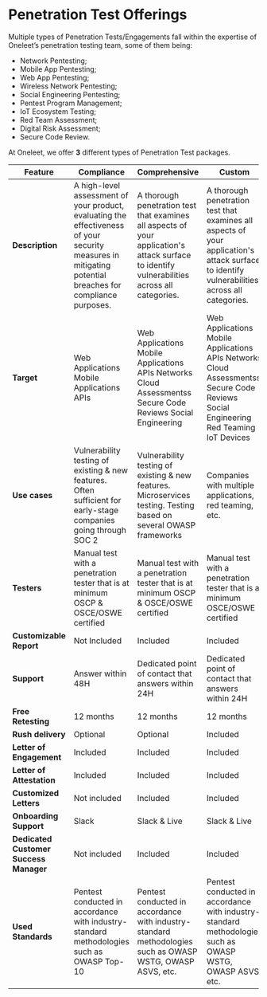 # Penetration Test Offerings

Multiple types of Penetration Tests/Engagements fall within the expertise of Oneleet’s penetration testing team, some of them being:

- Network Pentesting;
- Mobile App Pentesting;
- Web App Pentesting;
- Wireless Network Pentesting;
- Social Engineering Pentesting;
- Pentest Program Management;
- IoT Ecosystem Testing;
- Red Team Assessment;
- Digital Risk Assessment;
- Secure Code Review.

At Oneleet, we offer **3** different types of Penetration Test packages.

| Feature | Compliance | Comprehensive | Custom
|-----|-----|-----|-----
| **Description** | A high-level assessment of your product, evaluating the effectiveness of your security measures in mitigating potential breaches for compliance purposes. | A thorough penetration test that examines all aspects of your application's attack surface to identify vulnerabilities across all categories. | A thorough penetration test that examines all aspects of your application's attack surface to identify vulnerabilities across all categories.
| **Target** |Web Applications Mobile Applications APIs  | Web Applications Mobile Applications APIs Networks Cloud Assessmentss Secure Code Reviews Social Engineering  | Web Applications Mobile Applications APIs Networks Cloud Assessmentss Secure Code Reviews Social Engineering Red Teaming IoT Devices 
| **Use cases** | Vulnerability testing of existing & new features. Often sufficient for early-stage companies going through SOC 2 | Vulnerability testing of existing & new features. Microservices testing. Testing based on several OWASP frameworks | Companies with multiple applications, red teaming, etc.
| **Testers** | Manual test with a penetration tester that is at minimum OSCP & OSCE/OSWE certified | Manual test with a penetration tester that is at minimum OSCP & OSCE/OSWE certified | Manual test with a penetration tester that is at minimum OSCE/OSWE certified
| **Customizable Report** | Not Included | Included | Included
| **Support** | Answer within 48H | Dedicated point of contact that answers within 24H | Dedicated point of contact that answers within 24H
| **Free Retesting** | 12 months | 12 months | 12 months
| **Rush delivery** | Optional | Optional | Included
| **Letter of Engagement** | Included | Included | Included
| **Letter of Attestation** | Included | Included | Included
| **Customized Letters** | Not included | Included | Included
| **Onboarding Support** | Slack | Slack & Live | Slack & Live
| **Dedicated Customer Success Manager** | Not included | Included | Included
| **Used Standards** | Pentest conducted in accordance with industry-standard methodologies such as OWASP Top-10 | Pentest conducted in accordance with industry-standard methodologies such as OWASP WSTG, OWASP ASVS, etc. | Pentest conducted in accordance with industry-standard methodologies such as OWASP WSTG, OWASP ASVS, etc. |
